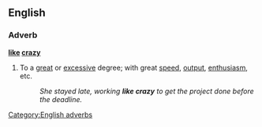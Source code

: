 ==English==

===Adverb===
'''[[like]] [[crazy]]'''

# {{simile|colloquial}} To a [[great]] or [[excessive]] degree; with great [[speed]], [[output]], [[enthusiasm]], etc.
#: ''She stayed late, working '''like crazy''' to get the project done before the deadline.''

[[Category:English adverbs]]